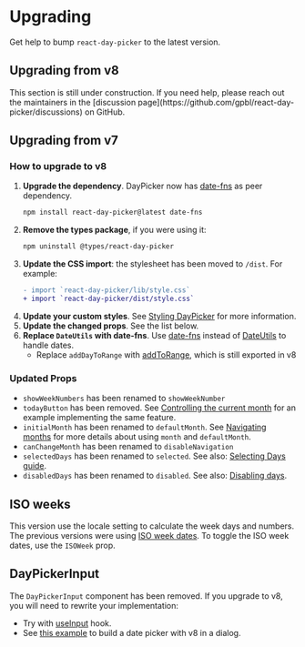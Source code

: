 # Upgrading

Get help to bump `react-day-picker` to the latest version.

## Upgrading from v8


<Callout emoji="🚧">
  This section is still under construction. If you need help, please reach out
  the maintainers in the [discussion
  page](https://github.com/gpbl/react-day-picker/discussions) on GitHub.
</Callout>

## Upgrading from v7

### How to upgrade to v8

1. **Upgrade the dependency**. DayPicker now has [date-fns](https://date-fns.org/) as peer dependency.
   ```bash
   npm install react-day-picker@latest date-fns
   ```
2. **Remove the types package**, if you were using it:
   ```bash
   npm uninstall @types/react-day-picker
   ```
3. **Update the CSS import**: the stylesheet has been moved to `/dist`. For example:
   ```diff
   - import `react-day-picker/lib/style.css`
   + import `react-day-picker/dist/style.css`
   ```
4. **Update your custom styles**. See [Styling DayPicker](https://react-day-picker.js.org/basics/styling) for more information.
5. **Update the changed props**. See the list below.
6. **Replace `DateUtils` with date-fns**. Use [date-fns](https://date-fns.org/) instead of [DateUtils](https://react-day-picker-v7.netlify.app/api/DateUtils) to handle dates.
   - Replace `addDayToRange` with [addToRange](/api/functions/addToRange), which is still exported in v8

### Updated Props

- `showWeekNumbers` has been renamed to `showWeekNumber`
- `todayButton` has been removed. See [Controlling the current month](https://react-day-picker.js.org/basics/navigation#controlling-the-current-month) for an example implementing the same feature.
- `initialMonth` has been renamed to `defaultMonth`. See [Navigating months](https://react-day-picker.js.org/basics/navigation) for more details about using `month` and `defaultMonth`.
- `canChangeMonth` has been renamed to `disableNavigation`
- `selectedDays` has been renamed to `selected`. See also: [Selecting Days guide](https://react-day-picker.js.org/basics/selecting-days).
- `disabledDays` has been renamed to `disabled`. See also: [Disabling days](https://react-day-picker.js.org/basics/modifiers#disabling-days).

## ISO weeks

This version use the locale setting to calculate the week days and numbers. The previous versions were using [ISO week dates](https://en.wikipedia.org/wiki/ISO_week_date). To toggle the ISO week dates, use the `ISOWeek` prop.

## DayPickerInput

The `DayPickerInput` component has been removed. If you upgrade to v8, you will need to rewrite your implementation:

- Try with [useInput](https://react-day-picker.js.org/guides/input-fields) hook.
- See [this example](https://react-day-picker.js.org/guides/input-fields#example-date-picker-dialog) to build a date picker with v8 in a dialog.
